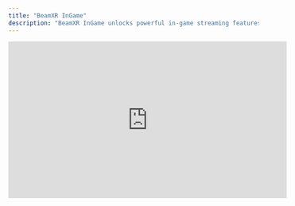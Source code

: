 ```yaml
---
title: "BeamXR InGame"
description: "BeamXR InGame unlocks powerful in-game streaming features — but it needs to be installed by the **game developer**."
---
```


<iframe width="560" height="315" src="https://www.youtube.com/embed/QvyS8hOLjIs?si=XnLqh9fnrdxqi8Rf" title="YouTube video player" frameborder="0" allow="accelerometer; autoplay; clipboard-write; encrypted-media; gyroscope; picture-in-picture; web-share" referrerpolicy="strict-origin-when-cross-origin" allowfullscreen />

---

## For Players

When your favourite game integrates the BeamXR InGame SDK, you get:

- **Cinematic Camera Controls** – Switch between multiple in-game angles for smooth, professional-looking streams
- **Optimised Performance** – Native integration means less system load and better stream quality
- **No Mic Issues** – Audio is handled directly in-game, so it works flawlessly
- **Capture Key Moments** – Record, clip, and share without leaving the experience
- **Built-In Stream UI** – Access everything you need without relying on external apps

🙋‍♀️ Want your favourite game to support it? Tell the devs and point them to [docs.beamxr.io](https://docs.beamxr.io)

## For Developers

BeamXR InGame gives you full control over how your game is streamed, shared, and experienced — with minimal setup.

- **Ultra-Low Latency**\
  Experience near-instant responsiveness for seamless VR interactions and viewer sync.
- **Minimal FPS Impact**\
  Optimised for performance — far less overhead than Quest casting or native recording.
- **Standalone & PCVR Compatible**\
  Works across Meta Quest headsets and PCVR setups out of the box.
- **Simple Unity Integration**\
  Plug-and-play Unity SDK built for devs — with **Unreal Engine support coming later this year**.
- **Comprehensive Analytics**\
  Automatically capture session recordings and deep gameplay insights for QA or user research.
- **Local Recording Support**\
  Store high-quality local recordings and photos directly on the device.
- **Customisable Stream Control**\
  Use our **Director Kit** for built-in stream and camera controls, or build your own with full flexibility


📘 [Get started with the SDK](https://docs.beamxr.io)

---

BeamXR InGame creates the best experience for both streamers and viewers — and helps your game become more discoverable through shareable, high-quality content.